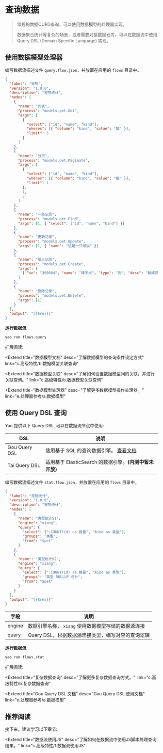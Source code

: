 # 查询数据

<blockquote>
  <p>常规的数据CURD查询，可以使用数据模型的处理器实现。</p>
  <p>
    数据聚合统计等复杂的场景，或者需要对接数据仓库，可以在数据流中使用 Query DSL
    (Domain Specific Language) 实现。
  </p>
</blockquote>

## 使用数据模型处理器

编写数据流描述文件 `query.flow.json`，并放置在应用的 `flows` 目录中。

```json
{
  "label": "宠物",
  "version": "1.0.0",
  "description": "宠物统计",
  "nodes": [
    {
      "name": "列表",
      "process": "models.pet.Get",
      "args": [
        {
          "select": ["id", "name", "kind"],
          "wheres": [{ "column": "kind", "value": "猫" }],
          "limit": 3
        }
      ]
    },
    {
      "name": "分页",
      "process": "models.pet.Paginate",
      "args": [
        {
          "select": ["id", "name", "kind"],
          "wheres": [{ "column": "kind", "value": "猫" }],
          "limit": 1
        },
        1,
        3
      ]
    },
    {
      "name": "一条记录",
      "process": "models.pet.Find",
      "args": [1, { "select": ["id", "name", "kind"] }]
    },
    {
      "name": "更新记录",
      "process": "models.pet.Update",
      "args": [1, { "name": "这是一只懒猫" }]
    },
    {
      "name": "插入记录",
      "process": "models.pet.Create",
      "args": [
        { "sn": "300004", "name": "哮天犬", "type": "狗", "desc": "新成员" }
      ]
    },
    {
      "name": "删除记录",
      "process": "models.pet.Delete",
      "args": [1]
    }
  ],
  "output": "{{$res}}"
}
```

**运行数据流**

```bash
yao run flows.query
```

扩展阅读:

<Extend
  title="数据模型文档"
  desc="了解数据模型的查询条件设定方式"
  link="c.高级特性/b.数据模型关联查询"
></Extend>

<Extend
  title="数据模型关联"
  desc="了解如何设置数据模型间的关联，并进行关联查询。"
  link="c.高级特性/b.数据模型关联查询"
></Extend>

<Extend
  title="数据模型处理器"
  desc="了解更多数据模型操作处理器。"
  link="e.处理器参考/a.数据模型"
></Extend>

## 使用 Query DSL 查询

Yao 提供以下 Query DSL, 可以在数据流节点中使用:

| DSL           | 说明                                                                 |
| ------------- | -------------------------------------------------------------------- |
| Gou Query DSL | 适用基于 SQL 的查询数据引擎。 <a href="#"> 查看文档 </a>             |
| Tai Query DSL | 适用基于 ElasticSearch 的数据引擎。<strong>(内测中暂未开放)</strong> |

编写数据流描述文件 `stat.flow.json`，并放置在应用的 `flows` 目录中。

```json
{
  "label": "宠物统计",
  "version": "1.0.0",
  "description": "宠物统计",
  "nodes": [
    {
      "name": "类型统计S1",
      "engine": "xiang",
      "query": {
        "select": [":COUNT(id) as 数量", "kind as 类型"],
        "groups": "类型",
        "from": "$pet"
      }
    },
    {
      "name": "类型统计S2",
      "engine": "xiang",
      "query": {
        "select": [":COUNT(id) as 数量", "kind as 类型"],
        "groups": "类型 ROLLUP 总计",
        "from": "$pet"
      }
    }
  ],
  "output": "{{$res}}"
}
```

| 字段   | 说明                                                |
| ------ | --------------------------------------------------- |
| engine | 数据引擎名称， `xiang` 使用数据模型存储的数据源连接 |
| query  | Query DSL，根据数据源连接类型，编写对应的查询逻辑   |

**运行数据流**

```bash
yao run flows.stat
```

扩展阅读:

<Extend
  title="复杂数据查询"
  desc="了解更多复杂数据查询方式。"
  link="c.高级特性/b.复杂数据查询"
></Extend>

<Extend
  title="Gou Query DSL 文档"
  desc="Gou Query DSL 使用文档"
  link="e.处理器参考/a.数据模型"
></Extend>

## 推荐阅读

接下来，建议学习以下章节:

<Extend
  title="数据流使用JS"
  desc="了解如何在数据流中使用JS脚本处理查询结果。"
  link="c.高级特性/f.数据流使用JS"
></Extend>

<Div style={{ display: "flex", justifyContent: "space-between" }}>
  <Link type="prev" title="编写数据流" link="b.基础特性/e.编写数据流"></Link>
  <Link
    type="next"
    title="数据流使用JS"
    link="c.高级特性/f.数据流使用JS"
  ></Link>
</Div>
